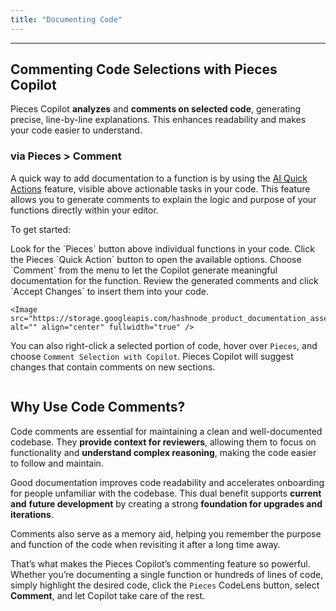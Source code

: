 ```yaml
---
title: "Documenting Code"
---
```


***

## Commenting Code Selections with Pieces Copilot

Pieces Copilot **analyzes** and **comments on selected code**, generating precise, line-by-line explanations. This enhances readability and makes your code easier to understand.

### via Pieces > Comment

A quick way to add documentation to a function is by using the [AI Quick Actions](https://docs.pieces.app/products/extensions-plugins/visual-studio#using-ai-quick-actions) feature, visible above actionable tasks in your code. This feature allows you to generate comments to explain the logic and purpose of your functions directly within your editor.

To get started:

<Steps>
  <Step title="Locate the Pieces Quick Actions">
    Look for the `Pieces` button above individual functions in your code.
  </Step>

  <Step title="Open the Pieces Menu">
    Click the Pieces `Quick Action` button to open the available options.
  </Step>

  <Step title="Select the Comment Option">
    Choose `Comment` from the menu to let the Copilot generate meaningful documentation for the function.
  </Step>

  <Step title="Accept Changes">
    Review the generated comments and click `Accept Changes` to insert them into your code.

    <Image src="https://storage.googleapis.com/hashnode_product_documentation_assets/visual_studio_extension_assets/pieces_copilot/documenting_code/adding_comments_quick_action.gif" alt="" align="center" fullwidth="true" />
  </Step>
</Steps>

You can also right-click a selected portion of code, hover over `Pieces`, and choose `Comment Selection with Copilot`. Pieces Copilot will suggest changes that contain comments on new sections.

<Image src="https://storage.googleapis.com/hashnode_product_documentation_assets/visual_studio_extension_assets/pieces_copilot/documenting_code/hover_over_comment.png" alt="" align="center" fullwidth="true" />

## Why Use Code Comments?

Code comments are essential for maintaining a clean and well-documented codebase. They **provide context for reviewers**, allowing them to focus on functionality and **understand complex reasoning**, making the code easier to follow and maintain.

Good documentation improves code readability and accelerates onboarding for people unfamiliar with the codebase. This dual benefit supports **current and** **future development** by creating a strong **foundation for upgrades and iterations**.

Comments also serve as a memory aid, helping you remember the purpose and function of the code when revisiting it after a long time away.

That’s what makes the Pieces Copilot’s commenting feature so powerful. Whether you’re documenting a single function or hundreds of lines of code, simply highlight the desired code, click the `Pieces` CodeLens button, select **Comment**, and let Copilot take care of the rest.
